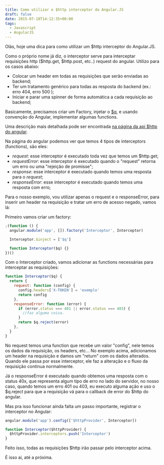 ```yaml
---
title: Como utilizar o $http interceptor do Angular.JS
draft: false
date: 2015-07-10T14:12:35+00:00
tags:
  - Javascript
  - AngularJS
---
```


Olás, hoje uma dica para como utilizar um $http interceptor do Angular.JS.

Como o próprio nome já diz, o interceptor serve para interceptar requisições http ($http.get, $http.post, etc..) request do angular. Utilizo para os casos abaixo:

- Colocar um header em todas as requisições que serão enviadas ao backend;
- Ter um tratamento genérico para todas as resposta do backend (ex.: erro 404, erro 500 );
- Iniciar e parar uma spinner de forma automática a cada requisição ao backend;

Basicamente, precisamos criar um Factory, injetar o [$q][1], e usando convenção do Angular, implementar algumas functions.

Uma descrição mais detalhada pode ser encontrada [na página da api $http do angular][2].

Na página do angular podemos ver que temos 4 tipos de interceptors (functions), são eles:

- _request_: esse interceptor é executado toda vez que temos um $http.get;
- _requestError_: esse interceptor é executado quando o "request" retorna um erro ou uma "rejeição de promisse";
- _response_: esse interceptor é executado quando temos uma resposta para o _request_;
- _responseError_: esse interceptor é executado quando temos uma resposta com erro;

Para o nosso exemplo, vou utilizar apenas o request e o responseError, para inserir um header na requisição e tratar um erro de acesso negado, vamos lá:

Primeiro vamos criar um factory:

```javascript
;(function () {
  angular.module('app', []).factory('Interceptor', Interceptor)

  Interceptor.$inject = ['$q']

  function Interceptor($q) {}
})()
```

Com o Interceptor criado, vamos adicionar as functions necessárias para interceptar as requisições:

```javascript
function Interceptor($q) {
  return {
    request: function (config) {
      config.headers['X-TOKEN'] = 'exemplo'
      return config
    },
    responseError: function (error) {
      if (error.status === 401 || error.status === 403) {
        //faz alguma coisa.
      }
      return $q.reject(error)
    },
  }
}
```

No request temos uma function que recebe um valor "config", nele temos os dados da requisição, os headers, etc... No exemplo acima, adicionamos um header na requisição e damos um "return" com os dados alterados. Quando ele passa por esse interceptor, ele faz a alteração e o fluxo da requisição continua normalmente.

Já o responseError é executado quando obtemos uma resposta com o status 40x, que representa algum tipo de erro no lado do servidor, no nosso caso, quando temos um erro 401 ou 403, eu executo alguma ação e uso o $q.reject para que a requisição vá para o callback de error do $http do angular.

Mas pra isso funcionar ainda falta um passo importante, registrar o interceptor no Angular:

```javascript
angular.module('app').config(['$httpProvider', Interceptor])

function Interceptor($httpProvider) {
  $httpProvider.interceptors.push('Interceptor')
}
```

Feito isso, todas as requisições $http irão passar pelo interceptor acima.

É isso ai, até a próxima.

[1]: https://docs.angularjs.org/api/ng/service/$q
[2]: https://docs.angularjs.org/api/ng/service/$http
